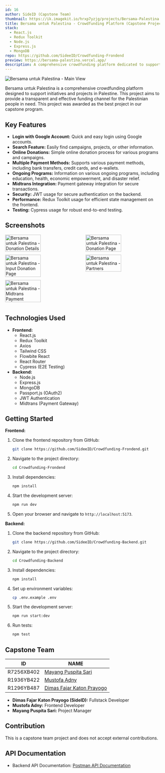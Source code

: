 ```yaml
---
id: 16
author: SideID (Capstone Team)
thumbnail: https://ik.imagekit.io/hrxp7yzjg/projects/Bersama-Palestina.png?updatedAt=1742442485959
title: Bersama untuk Palestina - Crowdfunding Platform (Capstone Project - Best Project Award)
stack:
  - React.js
  - Redux Toolkit
  - Node.js
  - Express.js
  - MongoDB
repo: https://github.com/SideeID/Crowdfunding-Frondend
preview: https://bersama-palestina.vercel.app/
description: A comprehensive crowdfunding platform dedicated to supporting initiatives and projects in Palestine, awarded as the best project in our capstone program.
---
```


<img
  src="https://ik.imagekit.io/hrxp7yzjg/projects/Bersama-Palestina.png?updatedAt=1742442485959"
  alt="Bersama untuk Palestina - Main View"
  fetchPriority="high"
/>

Bersama untuk Palestina is a comprehensive crowdfunding platform designed to support initiatives and projects in Palestine. This project aims to provide a transparent and effective funding channel for the Palestinian people in need. This project was awarded as the best project in our capstone program.

## Key Features

* **Login with Google Account:** Quick and easy login using Google accounts.
* **Search Feature:** Easily find campaigns, projects, or other information.
* **Online Donations:** Simple online donation process for various programs and campaigns.
* **Multiple Payment Methods:** Supports various payment methods, including bank transfers, credit cards, and e-wallets.
* **Ongoing Programs:** Information on various ongoing programs, including education, health, economic empowerment, and disaster relief.
* **Midtrans Integration:** Payment gateway integration for secure transactions.
* **Security:** JWT usage for secure authentication on the backend.
* **Performance:** Redux Toolkit usage for efficient state management on the frontend.
* **Testing:** Cypress usage for robust end-to-end testing.

## Screenshots

<div style="display: flex; flex-wrap: wrap; justify-content: space-between;">
  <img
    src="https://ik.imagekit.io/hrxp7yzjg/projects/Bersama-Palestina-detaildonasi.png?updatedAt=1742442486220"
    alt="Bersama untuk Palestina - Donation Details"
    style="width: 48%; margin-bottom: 10px;"
  />
  <img
    src="https://ik.imagekit.io/hrxp7yzjg/projects/Bersama-Palestina-pagedonation.png?updatedAt=1742442484459"
    alt="Bersama untuk Palestina - Donation Page"
    style="width: 48%; margin-bottom: 10px;"
  />
  <img
    src="https://ik.imagekit.io/hrxp7yzjg/projects/Bersama-Palestina-pageinputdonasi.png?updatedAt=1742442482870"
    alt="Bersama untuk Palestina - Input Donation Page"
    style="width: 48%; margin-bottom: 10px;"
  />
  <img
    src="https://ik.imagekit.io/hrxp7yzjg/projects/Bersama-Palestina-mitra.png?updatedAt=1742442481850"
    alt="Bersama untuk Palestina - Partners"
    style="width: 48%; margin-bottom: 10px;"
  />
  <img
    src="https://ik.imagekit.io/hrxp7yzjg/projects/SNAP-Midtrans.png?updatedAt=1742442480972"
    alt="Bersama untuk Palestina - Midtrans Payment"
    style="width: 48%; margin-bottom: 10px;"
  />
</div>

## Technologies Used

* **Frontend:**
    * React.js
    * Redux Toolkit
    * Axios
    * Tailwind CSS
    * Flowbite React
    * React Router
    * Cypress (E2E Testing)
* **Backend:**
    * Node.js
    * Express.js
    * MongoDB
    * Passport.js (OAuth2)
    * JWT Authentication
    * Midtrans (Payment Gateway)

## Getting Started

**Frontend:**

1.  Clone the frontend repository from GitHub:

    ```bash
    git clone https://github.com/SideeID/Crowdfunding-Frondend.git
    ```

2.  Navigate to the project directory:

    ```bash
    cd Crowdfunding-Frondend
    ```

3.  Install dependencies:

    ```bash
    npm install
    ```

4.  Start the development server:

    ```bash
    npm run dev
    ```

5.  Open your browser and navigate to `http://localhost:5173`.

**Backend:**

1.  Clone the backend repository from GitHub:

    ```bash
    git clone https://github.com/SideeID/Crowdfunding-Backend.git
    ```

2.  Navigate to the project directory:

    ```bash
    cd Crowdfunding-Backend
    ```

3.  Install dependencies:

    ```bash
    npm install
    ```

4.  Set up environment variables:

    ```bash
    cp .env.example .env
    ```

5.  Start the development server:

    ```bash
    npm run start:dev
    ```

6.  Run tests:

    ```bash
    npm test
    ```

## Capstone Team

| ID        | NAME                                                                       |
| --------- | ------------------------------------------------------------------         |
| R7256XB402 | [Mayang Puspita Sari](https://github.com/mayangpuspitasari)                              |
| R1936YB422 | [Mustofa Adny](https://github.com/Mustofaadni04040)                              |
| R1296YB487 | [Dimas Fajar Katon Prayogo](https://github.com/SideeID)                                  |

* **Dimas Fajar Katon Prayogo (SideID):** Fullstack Developer
* **Mustofa Adny:** Frontend Developer
* **Mayang Puspita Sari:** Project Manager

## Contribution

This is a capstone team project and does not accept external contributions.

## API Documentation

* Backend API Documentation: [Postman API Documentation](https://documenter.getpostman.com/view/35134769/2sA3XQh2H4)